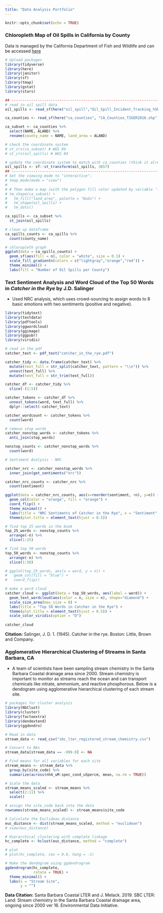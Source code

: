 ```yaml
---
title: "Data Analysis Portfolio"
---
```


```r
knitr::opts_chunk$set(echo = TRUE)
```

### Chloropleth Map of Oil Spills in California by County
Data is managed by the California Department of Fish and Wildlife and can be accessed [here](https://gis.data.ca.gov/datasets/7464e3d6f4924b50ad06e5a553d71086_0?orderBy=DATEOFINCI) 

```r
# Upload packages
library(tidyverse)
library(here)
library(janitor)
library(sf)
library(tmap)
library(gstat)
library(stars)

## ---------------------------------------------------------------------------
# read in oil spill data
oil_spills <- read_sf(here("oil_spill","Oil_Spill_Incident_Tracking_%5Bds394%5D.shp"))

ca_counties <- read_sf(here("ca_counties", "CA_Counties_TIGER2016.shp"))

ca_subset <- ca_counties %>% 
  select(NAME, ALAND) %>% 
  rename(county_name = NAME, land_area = ALAND)

# check the coordinate system
# st_crs(ca_subset) # WGS 84 
# st_crs(oil_spills) # WGS 84

# update the coordinate system to match with ca_counties (think it already matched but just in case)
oil_spills <- sf::st_transform(oil_spills, 3857)
## ---------------------------------------------------------------------------
# Set the viewing mode to "interactive":
# tmap_mode(mode = "view")
# 
# # Then make a map (with the polygon fill color updated by variable 'land_area', updating the color palette to "BuGn"), then add another shape layer for the sesbania records (added as dots):
# tm_shape(ca_subset) +
#   tm_fill("land_area", palette = "BuGn") +
#   tm_shape(oil_spills) +
#   tm_dots()

ca_spills <- ca_subset %>%
  st_join(oil_spills)

# clean up dataframe
ca_spills_counts <- ca_spills %>% 
  count(county_name)

# chloropleth graph
ggplot(data = ca_spills_counts) +
  geom_sf(aes(fill = n), color = "white", size = 0.1) +
  scale_fill_gradientn(colors = c("lightgray","orange","red")) +
  theme_minimal() +
  labs(fill = "Number of Oil Spills per County")
```

### Text Sentiment Analysis and Word Cloud of the Top 50 Words in *Catcher in the Rye* by J.D. Salinger

- Used NRC analysis, which uses crowd-sourcing to assign words to 8 basic emotions with two sentiments (positive and negative).

```r
library(tidytext)
library(textdata)
library(pdftools)
library(ggwordcloud)
library(ggimage)
library(ggpubr)
library(viridis)

# read in the pdf 
catcher_text <- pdf_text("catcher_in_the_rye.pdf")

catcher_tidy <- data.frame(catcher_text) %>% 
  mutate(text_full = str_split(catcher_text, pattern = "\\n")) %>% 
  unnest(text_full) %>% 
  mutate(text_full = str_trim(text_full))

catcher_df <- catcher_tidy %>% 
  slice(-(1:5)) 

catcher_tokens <- catcher_df %>% 
  unnest_tokens(word, text_full) %>% 
  dplyr::select(-catcher_text) 

catcher_wordcount <- catcher_tokens %>% 
  count(word)

# remove stop words
catcher_nonstop_words <- catcher_tokens %>% 
  anti_join(stop_words)

nonstop_counts <- catcher_nonstop_words %>% 
  count(word)

# Sentiment Analysis - NRC

catcher_nrc <- catcher_nonstop_words %>% 
  inner_join(get_sentiments("nrc"))

catcher_nrc_counts <- catcher_nrc %>% 
  count(sentiment)

ggplot(data = catcher_nrc_counts, aes(x=reorder(sentiment, +n), y=n)) +
  geom_col(color = "orange", fill = "orange") +
  coord_flip() +
  theme_minimal() +
  labs(title = "NRC Sentiments of Catcher in the Rye", x = "Sentiment", y = "count") +
  theme(plot.title = element_text(hjust = 0.5))

# find top 25 words in the book
top_25_words <- nonstop_counts %>% 
  arrange(-n) %>% 
  slice(1:25)

# find top 50 words
top_50_words <- nonstop_counts %>% 
  arrange(-n) %>% 
  slice(1:50)

# ggplot(top_25_words, aes(x = word, y = n)) +
#   geom_col(fill = "blue") +
#   coord_flip()

# make a word cloud
catcher_cloud <- ggplot(data = top_50_words, aes(label = word)) +
  geom_text_wordcloud(aes(color = n, size = n), shape="diamond") +
  scale_size_area(max_size = 8) +
  labs(title = "Top 50 Words in Catcher in the Rye") +
  theme(plot.title = element_text(hjust = 0.5)) +
  scale_color_viridis(option = "D")
  
catcher_cloud

```
**Citation:** Salinger, J. D. 1. (1945). Catcher in the rye. Boston: Little, Brown and Company.

### Agglomerative Hierarchical Clustering of Streams in Santa Barbara, CA

- A team of scientists have been sampling stream chemistry in the Santa Barbara Coastal drainage area since 2000. Stream chemistry is important to monitor as streams reach the ocean and can transport chemicals like nitrate, ammonium, and reactive phosphorous. Below is a dendogram using agglomerative hierarchical clustering of each stream site.

```r
# packages for cluster analysis
library(NbClust)
library(cluster)
library(factoextra)
library(dendextend)
library(ggdendro)

# Read in data
stream_data <- read_csv("sbc_lter_registered_stream_chemistry.csv")

# Convert to NAs
stream_data[stream_data == -999.0] <- NA

# Find means for all variables for each site
stream_means <- stream_data %>% 
  group_by(site_code) %>% 
  summarize(across(nh4_uM:spec_cond_uSpercm, mean, na.rm = TRUE))

# Scale the data
stream_means_scaled <- stream_means %>% 
  select(2:11) %>% 
  scale()

# assign the site_code back into the data
rownames(stream_means_scaled) <- stream_means$site_code

# Calculate the Euclidean distance
euc_distance <- dist(stream_means_scaled, method = "euclidean")
# view(euc_distance)

# Hierarchical clustering with complete linkage
hc_complete <- hclust(euc_distance, method = "complete")

# plot
# plot(hc_complete, cex = 0.6, hang = -1)

# Make the dendogram using ggdendrogram
ggdendrogram(hc_complete,
             rotate = TRUE) +
  theme_minimal() + 
  labs(x = "Stream Site",
       y = "")
```
**Data Citation:** Santa Barbara Coastal LTER and J. Melack. 2019. SBC LTER: Land: Stream chemistry in the Santa Barbara Coastal drainage area, ongoing since 2000 ver 16. Environmental Data Initiative. 
